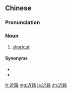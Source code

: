 ==Chinese==
{{zh-forms}}

===Pronunciation===
{{zh-pron
|m=jìnlù
|c=kan5 lou6
|h=pfs=khiûn-lu
|mn=kīn-lō͘/kūn-lō͘
|cat=n
}}

===Noun===
{{zh-noun}}

# [[shortcut]] {{qualifier|an alternative route}}

====Synonyms====
* {{zh-l|捷徑}}
* {{zh-l|近道}}

[[fr:近路]]
[[mg:近路]]
[[ja:近路]]
[[zh:近路]]